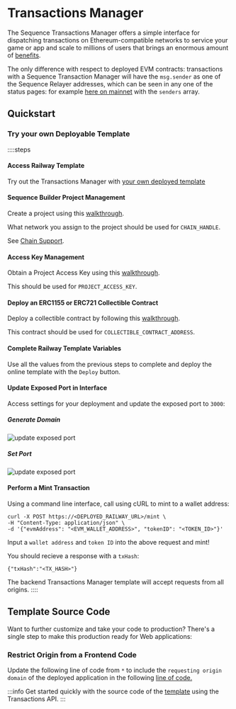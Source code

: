 
# Transactions Manager

The Sequence Transactions Manager offers a simple interface for dispatching transactions on Ethereum-compatible networks to service your game or app and scale to millions of users that brings an enormous amount of [benefits](/api/transactions/overview#benefits).

The only difference with respect to deployed EVM contracts: transactions with a Sequence Transaction Manager will have the `msg.sender` as one of the Sequence Relayer addresses, which can be seen in any one of the status pages: for example [here on mainnet](https://mainnet-relayer.sequence.app/status) with the `senders` array.

## Quickstart

### Try your own Deployable Template 

::::steps
#### Access Railway Template

Try out the Transactions Manager with [your own deployed template](https://railway.app/template/ERJVm2)

#### Sequence Builder Project Management

Create a project using this [walkthrough](/solutions/builder/getting-started).

What network you assign to the project should be used for `CHAIN_HANDLE`. 

See [Chain Support](/solutions/technical-references/chain-support). 

#### Access Key Management

Obtain a Project Access Key using this [walkthrough](/solutions/builder/getting-started#claim-an-api-access-key).

This should be used for `PROJECT_ACCESS_KEY`.

#### Deploy an ERC1155 or ERC721 Collectible Contract

Deploy a collectible contract by following this [walkthrough](/solutions/collectibles/contracts/deploy-an-item-collection).

This contract should be used for `COLLECTIBLE_CONTRACT_ADDRESS`.

#### Complete Railway Template Variables
Use all the values from the previous steps to complete and deploy the online template with the `Deploy` button.

#### Update Exposed Port in Interface
Access settings for your deployment and update the exposed port to `3000`:

##### Generate Domain
![update exposed port](/img/payments/transactions_api_service_deployed_generate_domain.png)

##### Set Port
![update exposed port](/img/payments/transactions_api_service_deployed_set_port_generate_domain.png)

#### Perform a Mint Transaction

Using a command line interface, call using cURL to mint to a wallet address:

```shell
curl -X POST https://<DEPLOYED_RAILWAY_URL>/mint \
-H "Content-Type: application/json" \
-d '{"evmAddress": "<EVM_WALLET_ADDRESS>", "tokenID": "<TOKEN_ID>"}'
```

Input a `wallet address` and `token ID` into the above request and mint!

You should recieve a response with a `txHash`:

```shell
{"txHash":"<TX_HASH>"}
```

<Callout type='info'>
The backend Transactions Manager template will accept requests from all origins.
</Callout>
::::

## Template Source Code

Want to further customize and take your code to production? There's a single step to make this production ready for Web applications:

### Restrict Origin from a Frontend Code

Update the following line of code from `*` to include the `requesting origin domain` of the deployed application in the following [line of code.](https://github.com/moskalyk/nodejs-transactions-api/blob/master/server/server.ts#L12)

:::info
Get started quickly with the source code of the [template](https://github.com/0xsequence-demos/template-node-transactions-backend) using the Transactions API.
:::